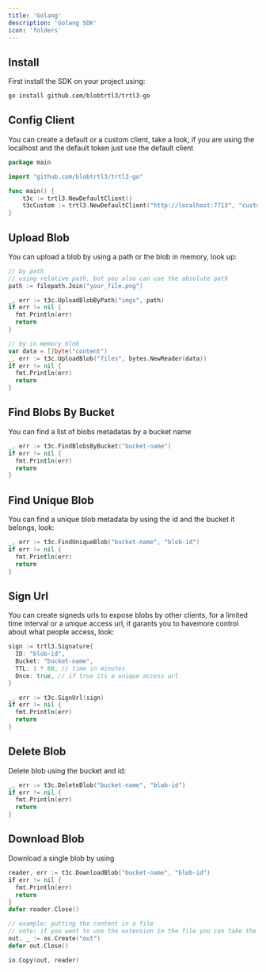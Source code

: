 ```yaml
---
title: 'Golang'
description: 'Golang SDK'
icon: 'folders'
---
```


## Install

First install the SDK on your project using:

```bash
go install github.com/blobtrtl3/trtl3-go
```

## Config Client

You can create a default or a custom client, take a look, if you are using the localhost and the default token just use the default client

```go
package main

import "github.com/blobtrtl3/trtl3-go"

func main() {
	t3c := trtl3.NewDefaultClient()
	t3cCustom := trtl3.NewDefaultClient("http://localhost:7713", "custom-token", 5)
}
```

## Upload Blob

You can upload a blob by using a path or the blob in memory, look up:

```go
// by path
// using relative path, but you also can use the absolute path
path := filepath.Join("your_file.png")

_, err := t3c.UploadBlobByPath("imgs", path)
if err != nil {
  fmt.Println(err)
  return
}

// by in memory blob
var data = []byte("content")
_, err := t3c.UploadBlob("files", bytes.NewReader(data))
if err != nil {
  fmt.Println(err)
  return
}
```

## Find Blobs By Bucket

You can find a list of blobs metadatas by a bucket name

```go
_, err := t3c.FindBlobsByBucket("bucket-name")
if err != nil {
  fmt.Println(err)
  return
}
```

## Find Unique Blob

You can find a unique blob metadata by using the id and the bucket it belongs, look:

```go
_, err := t3c.FindUniqueBlob("bucket-name", "blob-id")
if err != nil {
  fmt.Println(err)
  return
}
```

## Sign Url

You can create signeds urls to expose blobs by other
clients, for a limited time interval or a unique access
url, it garants you to havemore control about what people access, look:

```go
sign := trtl3.Signature{
  ID: "blob-id",
  Bucket: "bucket-name",
  TTL: 1 * 60, // time in minutes
  Once: true, // if true its a unique access url
}

_, err := t3c.SignUrl(sign)
if err != nil {
  fmt.Println(err)
  return
}
```

## Delete Blob

Delete blob using the bucket and id:

```go
_, err := t3c.DeleteBlob("bucket-name", "blob-id")
if err != nil {
  fmt.Println(err)
  return
}
```

## Download Blob

Download a single blob by using

```go
reader, err := t3c.DownloadBlob("bucket-name", "blob-id")
if err != nil {
  fmt.Println(err)
  return
}
defer reader.Close()

// example: putting the content in a file
// note: if you want to use the extension in the file you can take the blob info first before download it
out, _ := os.Create("out")
defer out.Close()

io.Copy(out, reader)
```
